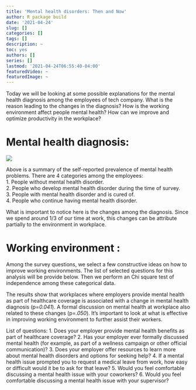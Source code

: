 ```yaml
---
title: 'Mental health disorders: Then and Now'
author: R package build
date: '2021-04-24'
slug: []
categories: []
tags: []
description: ~
toc: yes
authors: []
series: []
lastmod: '2021-04-24T06:55:40-04:00'
featuredVideo: ~
featuredImage: ~
---
```

Today we will be looking at some possible explanations for the mental health diagnosis among the employees of tech company. What is the reason leading to the changes in the diagnosis? How is the working environment affect people mental health? How can we improve and optimize productivity in the workplace?

# Mental health diagnosis:
![](/images/Fig-heatmap.png)

Above is a summary of the self-reported prevalence of mental health problems. There are 4 categories among the employees:  
1. People without mental health disorder.  
2. People who develop mental health disorder during the time of survey.  
3. People with mental health disorder and is cured of.   
4. People who continue having mental health disorder.   

What is important to notice here is the changes among the diagnosis. Since we spend around 1/3 of our time at work, this changes can be attribute partially to the environment in workplace. 

# Working environment :
Among the survey questions, we select a few constructive ideas on how to improve working environments. The list of selected questions for this analysis will be provide below. Then we perform an Chi square test of independence among these categorical data. 

The results show that workplaces where employers provide mental health as part of healthcare coverage is associated with a change in mental health diagnosis (p=*0.041*). A formal discussion on mental health at workplace also related to these changes (p=*.050*). It's important to look at what is effective in improving working environment to further assist their workers. 

List of questions:
1. Does your employer provide mental health benefits as part of healthcare coverage?
2. Has your employer ever formally discussed mental health (for example, as part of a wellness campaign or other official communication)?
3. Does your employer offer resources to learn more about mental health disorders and options for seeking help?
4. If a mental health issue prompted you to request a medical leave from work, how easy or difficult would it be to ask for that leave?
5. Would you feel comfortable discussing a mental health issue with your coworkers?
6.  Would you feel comfortable discussing a mental health issue with your supervisor?